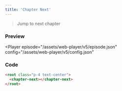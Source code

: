 ```yaml
---
title: 'Chapter Next'
---
```



> Jump to next chapter

### Preview

<Player
  episode="/assets/web-player/v5/episode.json"
  config="/assets/web-player/v5/config.json"
>
  <root class="p-4 text-center">
    <chapter-next></chapter-next>
  </root>
</Player>

### Code

```html
<root class="p-4 text-center">
  <chapter-next></chapter-next>
</root>
```

